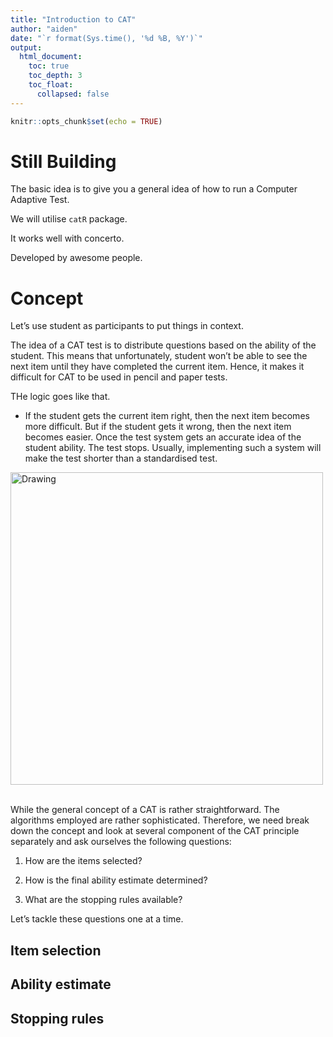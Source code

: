 ```yaml
---
title: "Introduction to CAT"
author: "aiden"
date: "`r format(Sys.time(), '%d %B, %Y')`"
output:
  html_document:
    toc: true
    toc_depth: 3
    toc_float: 
      collapsed: false
---
```


```r
knitr::opts_chunk$set(echo = TRUE)
```

# Still Building

The basic idea is to give you a general idea of how to run a Computer Adaptive Test. 

We will utilise `catR` package. 

It works well with concerto. 

Developed by awesome people. 


# **Concept** 

Let's use student as participants to put things in context. 

The idea of a CAT test is to distribute questions based on the ability of the student. This means that unfortunately, student won't be able to see the next item until they have completed the current item. Hence, it makes it difficult for CAT to be used in pencil and paper tests. 

THe logic goes like that. 

- If the student gets the current item right, then the next item becomes more difficult. But if the student gets it wrong, then the next item becomes easier. Once the test system gets an accurate idea of the student ability. The test stops. Usually, implementing such a system will make the test shorter than a standardised test. 
<br/>

<img src="images/cat_process.png" alt="Drawing" style="width: 500px;"/>

<br/>
While the general concept of a CAT is rather straightforward. The algorithms employed are rather sophisticated. Therefore, we need break down the concept and look at several component of the CAT principle separately and ask ourselves the following questions: 


1. How are the items selected? 

2. How is the final ability estimate determined?

3. What are the stopping rules available? 

Let's tackle these questions one at a time. 

## **Item selection**

## **Ability estimate**

## **Stopping rules**












<script>
  (function(i,s,o,g,r,a,m){i['GoogleAnalyticsObject']=r;i[r]=i[r]||function(){
  (i[r].q=i[r].q||[]).push(arguments)},i[r].l=1*new Date();a=s.createElement(o),
  m=s.getElementsByTagName(o)[0];a.async=1;a.src=g;m.parentNode.insertBefore(a,m)
  })(window,document,'script','https://www.google-analytics.com/analytics.js','ga');

  ga('create', 'UA-98916204-1', 'auto');
  ga('send', 'pageview');

</script>